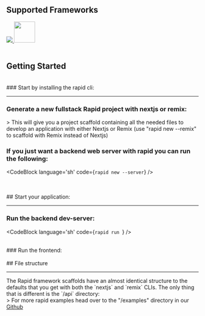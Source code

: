 
## Supported Frameworks
<div className='flex space-x-10 mt-6'>
	<a href='https://nextjs.org' target='_blank'>
		<img width={70} height={70} src={Nextjs} />
	</a>
	<a href='https://remix.run' target='_blank'>
		<img width='55px' src={Remix} />
	</a>
</div>

<br />

## Getting Started
<br />
### Start by installing the rapid cli:
<CodeBlock language='sh' code={`cargo install rapid-cli`} />

<hr />

### Generate a new fullstack Rapid project with nextjs or remix:
<div className='mt-2'></div>
> This will give you a project scaffold containing all the needed files to develop an application with either Nextjs or Remix (use "rapid new --remix" to scaffold with Remix instead of Nextjs)
<CodeBlock language='sh' code={`rapid new --nextjs`} />

<br />

### If you just want a backend web server with rapid you can run the following:
<CodeBlock language='sh' code={`rapid new --server`} />

<br />
<br />
## Start your application:
<hr />

### Run the backend dev-server:

<CodeBlock language='sh' code={`rapid run `} />

<br />
### Run the frontend:
<CodeBlock language='sh' code={`npm run dev`} />

<br />
<br />
## File structure
<hr />
The Rapid framework scaffolds have an almost identical structure to the defaults that you get with both the `nextjs` and `remix` CLIs. The only thing that is different is the `/api` directory:
<CodeBlock language='sh' code={`/api
	/public // Any static files added to this directory will be served by rapid
	/routes // Declare your route handlers
	root.rs // Server entrypoint
`} />
<div className='mt-2'></div>
> For more rapid examples head over to the "/examples" directory in our <a href='https://github.com/Cincinnati-Ventures/rapid/tree/main/examples' target='_blank'>Github</a>

